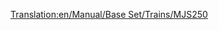 [[Translation:en/Manual/Base Set/Trains/MJS250]]
{{hu/Navbox Mozdonyok}}
{{hu/Vonatok|Name=MJS250
|Image=[[File:en/Mjs250.png]]
|Cost=£9,375 ($18.750)
|Speed=80 km/h (50 mph)
|Weight=65 t
|Power=600 LE (448 kW)
|Annual=£990 ($1.980)
|Designed=1955
|Lifespan=22
|Capacity=N/A
|Leírás=Az MJS250 az elsőként megvásárolható dízelmozdony a szubarktikus és a szubtrópusi éghajlaton. Olcsó, de sebességnek is, erőnek is híján áll. Bár két MJS250 egy szerelvényben olcsóbb és több teljesítményt ad, mint egy [[hu/Manual/Base Set/Trains/Wills 2-8-0|Wills 2-8-0]], érdemes lecserélni, amint lehetséges. 
|Valósság=Hasonlít a Davenport Locomotive Works 44 tonnás dízelmozdonyára.}}